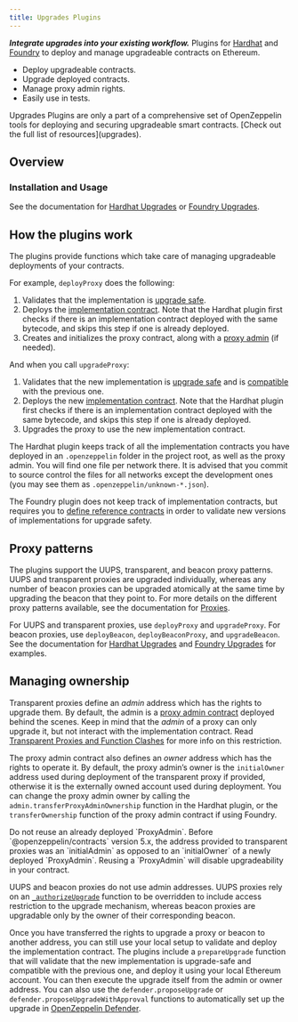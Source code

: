 ```yaml
---
title: Upgrades Plugins
---
```


***Integrate upgrades into your existing workflow.*** Plugins for [Hardhat](https://hardhat.org) and [Foundry](https://book.getfoundry.sh/) to deploy and manage upgradeable contracts on Ethereum.

* Deploy upgradeable contracts.
* Upgrade deployed contracts.
* Manage proxy admin rights.
* Easily use in tests.

<Callout>
Upgrades Plugins are only a part of a comprehensive set of OpenZeppelin tools for deploying and securing upgradeable smart contracts. [Check out the full list of resources](upgrades).
</Callout>

## Overview

### Installation and Usage

See the documentation for [Hardhat Upgrades](upgrades-plugins/hardhat-upgrades) or [Foundry Upgrades](upgrades-plugins/foundry/foundry-upgrades).

## How the plugins work

The plugins provide functions which take care of managing upgradeable deployments of your contracts.

For example, `deployProxy` does the following:

1. Validates that the implementation is [upgrade safe](upgrades-plugins/faq#what-does-it-mean-for-a-contract-to-be-upgrade-safe).
2. Deploys the [implementation contract](upgrades-plugins/faq#what-is-an-implementation-contract). Note that the Hardhat plugin first checks if there is an implementation contract deployed with the same bytecode, and skips this step if one is already deployed.
3. Creates and initializes the proxy contract, along with a [proxy admin](upgrades-plugins/faq#what-is-a-proxy-admin) (if needed).

And when you call `upgradeProxy`:

1. Validates that the new implementation is [upgrade safe](upgrades-plugins/faq#what-does-it-mean-for-a-contract-to-be-upgrade-safe) and is [compatible](upgrades-plugins/faq#what-does-it-mean-for-an-implementation-to-be-compatible) with the previous one.
2. Deploys the new [implementation contract](upgrades-plugins/faq#what-is-an-implementation-contract). Note that the Hardhat plugin first checks if there is an implementation contract deployed with the same bytecode, and skips this step if one is already deployed.
3. Upgrades the proxy to use the new implementation contract.

The Hardhat plugin keeps track of all the implementation contracts you have deployed in an `.openzeppelin` folder in the project root, as well as the proxy admin. You will find one file per network there. It is advised that you commit to source control the files for all networks except the development ones (you may see them as `.openzeppelin/unknown-*.json`).

The Foundry plugin does not keep track of implementation contracts, but requires you to [define reference contracts](https://github.com/OpenZeppelin/openzeppelin-foundry-upgrades?tab=readme-ov-file#before-running) in order to validate new versions of implementations for upgrade safety.

## Proxy patterns

The plugins support the UUPS, transparent, and beacon proxy patterns. UUPS and transparent proxies are upgraded individually, whereas any number of beacon proxies can be upgraded atomically at the same time by upgrading the beacon that they point to. For more details on the different proxy patterns available, see the documentation for [Proxies](/contracts/5.x/api/proxy).

For UUPS and transparent proxies, use `deployProxy` and `upgradeProxy`. For beacon proxies, use `deployBeacon`, `deployBeaconProxy`, and `upgradeBeacon`. See the documentation for [Hardhat Upgrades](upgrades-plugins/hardhat-upgrades) and [Foundry Upgrades](upgrades-plugins/foundry/foundry-upgrades) for examples.

## Managing ownership

Transparent proxies define an _admin_ address which has the rights to upgrade them. By default, the admin is a [proxy admin contract](upgrades-plugins/faq#what-is-a-proxy-admin) deployed behind the scenes. Keep in mind that the _admin_ of a proxy can only upgrade it, but not interact with the implementation contract. Read [Transparent Proxies and Function Clashes](upgrades-plugins/proxies#transparent-proxies-and-function-clashes) for more info on this restriction.

The proxy admin contract also defines an _owner_ address which has the rights to operate it. By default, the proxy admin’s owner is the `initialOwner` address used during deployment of the transparent proxy if provided, otherwise it is the externally owned account used during deployment. You can change the proxy admin owner by calling the `admin.transferProxyAdminOwnership` function in the Hardhat plugin, or the `transferOwnership` function of the proxy admin contract if using Foundry.

<Callout type='warn'>
Do not reuse an already deployed `ProxyAdmin`. Before `@openzeppelin/contracts` version 5.x, the address provided to transparent proxies was an `initialAdmin` as opposed to an `initialOwner` of a newly deployed `ProxyAdmin`. Reusing a `ProxyAdmin` will disable upgradeability in your contract.
</Callout>

UUPS and beacon proxies do not use admin addresses. UUPS proxies rely on an [`_authorizeUpgrade`](/contracts/5.x/api/proxy#UUPSUpgradeable-_authorizeUpgrade-address-) function to be overridden to include access restriction to the upgrade mechanism, whereas beacon proxies are upgradable only by the owner of their corresponding beacon.

Once you have transferred the rights to upgrade a proxy or beacon to another address, you can still use your local setup to validate and deploy the implementation contract. The plugins include a `prepareUpgrade` function that will validate that the new implementation is upgrade-safe and compatible with the previous one, and deploy it using your local Ethereum account. You can then execute the upgrade itself from the admin or owner address. You can also use the `defender.proposeUpgrade` or `defender.proposeUpgradeWithApproval` functions to automatically set up the upgrade in [OpenZeppelin Defender](/defender/).
